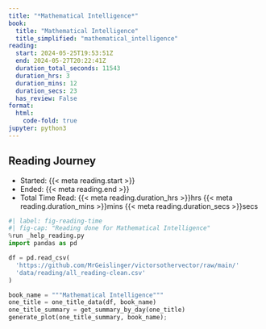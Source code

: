 ```yaml
---
title: "*Mathematical Intelligence*"
book:
  title: "Mathematical Intelligence"
  title_simplified: "mathematical_intelligence"
reading:
  start: 2024-05-25T19:53:51Z
  end: 2024-05-27T20:22:41Z
  duration_total_seconds: 11543
  duration_hrs: 3
  duration_mins: 12
  duration_secs: 23
  has_review: False
format:
  html:
    code-fold: true
jupyter: python3
---
```


## Reading Journey

* Started: {{< meta reading.start >}}
* Ended: {{< meta reading.end >}}
* Total Time Read: {{< meta reading.duration_hrs >}}hrs {{< meta reading.duration_mins >}}mins {{< meta reading.duration_secs >}}secs

```python
#| label: fig-reading-time
#| fig-cap: "Reading done for Mathematical Intelligence"
%run _help_reading.py
import pandas as pd

df = pd.read_csv(
  'https://github.com/MrGeislinger/victorsothervector/raw/main/'
  'data/reading/all_reading-clean.csv'
)

book_name = """Mathematical Intelligence"""
one_title = one_title_data(df, book_name)
one_title_summary = get_summary_by_day(one_title)
generate_plot(one_title_summary, book_name);
```
